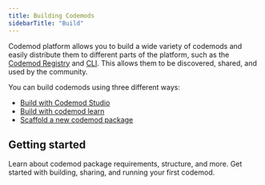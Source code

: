 ```yaml
---
title: Building Codemods
sidebarTitle: "Build"
---
```


Codemod platform allows you to build a wide variety of codemods and easily distribute them to different parts of the platform, such as the [Codemod Registry](/codemod-registry) and [CLI](/deploying-codemods/cli). This allows them to be discovered, shared, and used by the community.

You can build codemods using three different ways:

- [Build with Codemod Studio](/codemod-studio#building-codemods-with-codemod-studio)
- [Build with codemod learn](/building-codemods/build-package#building-with-codemod-learn)
- [Scaffold a new codemod package](/building-codemods/build-package#scaffolding-a-codemod-package)

## Getting started

<CardGroup>
  <Card title="Codemod packages ->" icon="box" href="/building-codemods/package-requirements">
    Learn about codemod package requirements, structure, and more.
  </Card>

  <Card title="Making your first codemod ->" icon="wrench" href="/guides/first-codemod">
        Get started with building, sharing, and running your first codemod.
    </Card>
</CardGroup>
